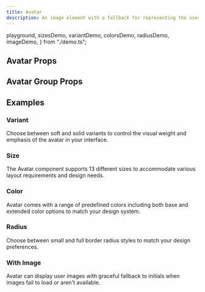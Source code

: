 ```yaml
---
title: Avatar
description: An image element with a fallback for representing the user.
---
```


  playground,
  sizesDemo,
  variantDemo,
  colorsDemo,
  radiusDemo,
  imageDemo,
} from "./demo.ts";

<Demo data={playground} />

## Avatar Props

<auto-type-table path="./props.ts" name="AvatarProps" />

## Avatar Group Props

<auto-type-table path="./props.ts" name="AvatarGroupProps" />

## Examples

### Variant

Choose between soft and solid variants to control the visual weight and emphasis of the avatar in your interface.

<Demo data={variantDemo} />

### Size

The Avatar component supports 13 different sizes to accommodate various layout requirements and design needs.

<Demo data={sizesDemo} />

### Color

Avatar comes with a range of predefined colors including both base and extended color options to match your design system.

<Demo data={colorsDemo} />

### Radius

Choose between small and full border radius styles to match your design preferences.

<Demo data={radiusDemo} />

### With Image

Avatar can display user images with graceful fallback to initials when images fail to load or aren't available.

<Demo data={imageDemo} />
